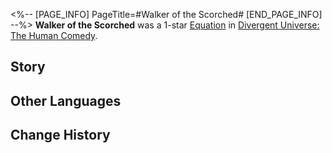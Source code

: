 <%-- [PAGE_INFO]
PageTitle=#Walker of the Scorched#
[END_PAGE_INFO] --%>
{{Removed|Equation}}
{{Equation Infobox
|period   = The Human Comedy
|rarity   = 1
|path1    = Destruction*3
|path2    = Nihility*2
|effect   = When a character has {{Trait|Grit}}, increases their All-Type RES PEN by {{Color|h|15%}}. Each stack of {{Trait|Grit}} a character has will increase their Break Effect by {{Color|h|3%}}.
|mentions = 
}}
'''Walker of the Scorched''' was a 1-star [[Divergent Universe: The Human Comedy/Equatoins|Equation]] in [[Divergent Universe: The Human Comedy]].

==Story==
{{Description|The birds of plague kiss the desolate land, and a world mired in poverty cannot afford a remedy. You struggle to understand the opposite of suffering, just like how the Latatoes can hardly picture millennia-old ice as they were born in lava. Countless sparks of flame used to flash in the sky. They came and went, rendering happiness to no one. Living beings who died unjustly used to be buried under the ground. They came and went, at least feeling no more pain.<br /><br />You too yearn to escape this anguish, but indignation grips your heart. You fear nihility, and you resent happiness. If everyone faces Destruction, reduced to ashes by THEIR ferocious flame... and if the agony of being alive can be ended indiscriminately on everyone, then you are willing to close your eyes.<br /><br />So, you forge ahead through sand and flames, determined to bring the entire universe down with you.}}
<!--
==Gameplay Notes==
* 
-->
==Other Languages==
{{Other Languages
|en   = Walker of the Scorched
|zhs  = 焦土行者
|zht  = 焦土行者
|ja   = {{Rubi|焦土|しょうど}}の{{Rubi|行人|こうじん}}
|ko   = 초토의 행자
|es   = Caminante de la tierra quemada
|fr   = Marcheur de braises
|ru   = Идущий по выжженным землям
|th   = ผู้ย่างก้าวผลาญภพ
|vi   = Hành Giả Vùng Đất Cháy
|de   = Wanderer der verbrannten Erde
|id   = Walker of the Scorched
|pt   = Caminhante das Brasas
}}

==Change History==
{{Change History|2.3}}